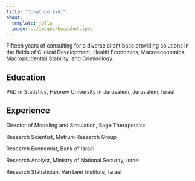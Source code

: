 ```yaml
---
title: "Jonathan Sidi"
about:
  template: jolla
  image: ../images/headshot.jpeg
---
```


Fifteen years of consulting for a diverse client base providing solutions in the fields of Clinical Development, Health Economics, Macroeconomics, Macroprudential Stability, and Criminology.

## Education

PhD in Statistics, Hebrew University in Jerusalem, Jerusalem, Israel

## Experience

Director of Modeling and Simulation, Sage Therapeutics

Research Scientist, Metrum Research Group

Research Economist, Bank of Israel

Research Analyst, Ministry of National Security, Israel

Research Statistician, Van Leer Institute, Israel
